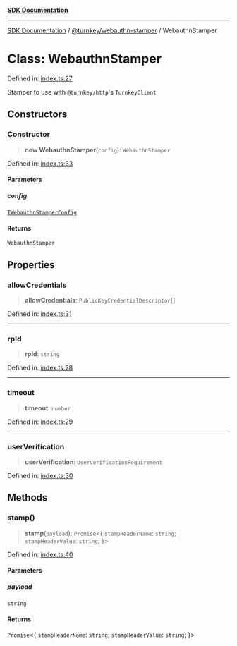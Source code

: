 [**SDK Documentation**](../../../README.mdx)

***

[SDK Documentation](../../../packages.mdx) / [@turnkey/webauthn-stamper](../README.mdx) / WebauthnStamper

# Class: WebauthnStamper

Defined in: [index.ts:27](https://github.com/tkhq/sdk/blob/e1b1a69bdd608320aaf03cc2dbbf68dc0c52b28d/packages/webauthn-stamper/src/index.ts#L27)

Stamper to use with `@turnkey/http`'s `TurnkeyClient`

## Constructors

### Constructor

> **new WebauthnStamper**(`config`): `WebauthnStamper`

Defined in: [index.ts:33](https://github.com/tkhq/sdk/blob/e1b1a69bdd608320aaf03cc2dbbf68dc0c52b28d/packages/webauthn-stamper/src/index.ts#L33)

#### Parameters

##### config

[`TWebauthnStamperConfig`](../type-aliases/TWebauthnStamperConfig.mdx)

#### Returns

`WebauthnStamper`

## Properties

### allowCredentials

> **allowCredentials**: `PublicKeyCredentialDescriptor`[]

Defined in: [index.ts:31](https://github.com/tkhq/sdk/blob/e1b1a69bdd608320aaf03cc2dbbf68dc0c52b28d/packages/webauthn-stamper/src/index.ts#L31)

***

### rpId

> **rpId**: `string`

Defined in: [index.ts:28](https://github.com/tkhq/sdk/blob/e1b1a69bdd608320aaf03cc2dbbf68dc0c52b28d/packages/webauthn-stamper/src/index.ts#L28)

***

### timeout

> **timeout**: `number`

Defined in: [index.ts:29](https://github.com/tkhq/sdk/blob/e1b1a69bdd608320aaf03cc2dbbf68dc0c52b28d/packages/webauthn-stamper/src/index.ts#L29)

***

### userVerification

> **userVerification**: `UserVerificationRequirement`

Defined in: [index.ts:30](https://github.com/tkhq/sdk/blob/e1b1a69bdd608320aaf03cc2dbbf68dc0c52b28d/packages/webauthn-stamper/src/index.ts#L30)

## Methods

### stamp()

> **stamp**(`payload`): `Promise`\<\{ `stampHeaderName`: `string`; `stampHeaderValue`: `string`; \}\>

Defined in: [index.ts:40](https://github.com/tkhq/sdk/blob/e1b1a69bdd608320aaf03cc2dbbf68dc0c52b28d/packages/webauthn-stamper/src/index.ts#L40)

#### Parameters

##### payload

`string`

#### Returns

`Promise`\<\{ `stampHeaderName`: `string`; `stampHeaderValue`: `string`; \}\>
